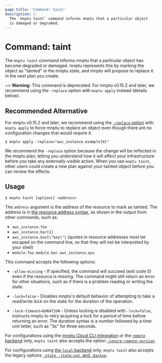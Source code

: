 ```yaml
---
page_title: 'Command: taint'
description: |-
  The `mnptu taint` command informs mnptu that a particular object
  is damaged or degraded.
---
```


# Command: taint

The `mnptu taint` command informs mnptu that a particular object has
become degraded or damaged. mnptu represents this by marking the
object as "tainted" in the mnptu state, and mnptu will
propose to replace it in the next plan you create.

~> **Warning:** This command is deprecated. For mnptu v0.15.2 and later, we recommend using the `-replace` option with `mnptu apply` instead (details below).

## Recommended Alternative

For mnptu v0.15.2 and later, we recommend using the [`-replace` option](/mnptu/cli/commands/plan#replace-address) with `mnptu apply` to force mnptu to replace an object even though there are no configuration changes that would require it.

```
$ mnptu apply -replace="aws_instance.example[0]"
```

We recommend the `-replace` option because the change will be reflected in the mnptu plan, letting you understand how it will affect your infrastructure before you take any externally-visible action. When you use `mnptu taint`, other users could create a new plan against your tainted object before you can review the effects.

## Usage

```
$ mnptu taint [options] <address>
```

The `address` argument is the address of the resource to mark as tainted.
The address is in
[the resource address syntax](/mnptu/cli/state/resource-addressing),
as shown in the output from other commands, such as:

- `aws_instance.foo`
- `aws_instance.bar[1]`
- `aws_instance.baz[\"key\"]` (quotes in resource addresses must be escaped on the command line, so that they will not be interpreted by your shell)
- `module.foo.module.bar.aws_instance.qux`

This command accepts the following options:

- `-allow-missing` - If specified, the command will succeed (exit code 0)
  even if the resource is missing. The command might still return an error
  for other situations, such as if there is a problem reading or writing
  the state.

- `-lock=false` - Disables mnptu's default behavior of attempting to take
  a read/write lock on the state for the duration of the operation.

- `-lock-timeout=DURATION` - Unless locking is disabled with `-lock=false`,
  instructs mnptu to retry acquiring a lock for a period of time before
  returning an error. The duration syntax is a number followed by a time
  unit letter, such as "3s" for three seconds.

For configurations using the [mnptu Cloud CLI integration](/mnptu/cli/cloud) or the [`remote` backend](/mnptu/language/settings/backends/remote) only, `mnptu taint`
also accepts the option
[`-ignore-remote-version`](/mnptu/cli/cloud/command-line-arguments#ignore-remote-version).

For configurations using
[the `local` backend](/mnptu/language/settings/backends/local) only,
`mnptu taint` also accepts the legacy options
[`-state`, `-state-out`, and `-backup`](/mnptu/language/settings/backends/local#command-line-arguments).
